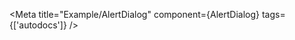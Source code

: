 
<Meta title="Example/AlertDialog"
      component={AlertDialog}
      tags={['autodocs']} 
/>

<Story name="BasicDialog" args={{}}/>

<Title />

## 설치

프로젝트에 @custompackages/designsystem이 설치되어 있는지 확인하세요. 

다음과 같이 AlertDialog 컴포넌트를 임포트할 수 있습니다

```jsx
import { AlertDialog } from '@custompackages/designsystem';
```

## AlertDialogExample 

<AlertDialogExample />
 
<details>
  <summary>코드 예시</summary>
   ```jsx

  const AlertDialogExample  = () => {
    const [isVisible, setVisible] = useState(false)

    return (
      <>
        <button
          type="button"
          onClick={() => {
            setVisible(true)
          }}
        >
          click button !
        </button>
        <AlertDialog isVisible={isVisible} onChangeVisible={setVisible} header="example" onSubmit={async (e) => {}}>
          <AlertDialog.Body>Test Body</AlertDialog.Body>
        </AlertDialog>
      </>
    )
  }
  ```
</details>

첫번째 예시로는 isVisible과 onChangeVisible 상태관리로 dialog를 open/close 합니다.


## AlertDialogExample 2

<AlertDialogExample2 />

<details>
  <summary>코드 예시</summary>
   ```jsx
import { AlertDialog } from '@custompackages/designsystem'
import React, { useState } from 'react'

const TriggerButton = () => {
  return <button type="button">click button !</button>
}

const AssembledDialogExample2 = () => {
  return (
    <>
      <AlertDialog Trigger={TriggerButton} header="example" onSubmit={async (e) => {}}>
        <AlertDialog.Body>Test Body</AlertDialog.Body>
      </AlertDialog>
    </>
  )
}

export default AssembledDialogExample2

  ```
</details>


두번째 예시로는 Trigger란 컴포넌트를 누르면 dialog가 open/close 됩니다. (Radix의 Trigger component 사용)

두 방식을 구현한 이유는 실무에서 Trigger or state 방식이 필요한 경우가 각각 생겼었기 때문에 
해당 방식으로 구현했습니다.

## Props

<Controls />

 